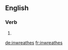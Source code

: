 ==English==

===Verb===
{{head|en|verb form}}

# {{en-third-person singular of|inwreathe}}

[[de:inwreathes]]
[[fr:inwreathes]]